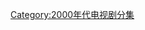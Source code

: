 {{CategoryTOC}}
{{Portal|电视}}
{{Year by category
|m=2
|c=0
|d=0
|y=7
|cat=电视剧剧集
|sortkey=Episodes
|parent=各年电视剧分集
|subcat=2007年電視劇集
}}

[[Category:2000年代电视剧分集|Category:2000年代电视剧分集]]